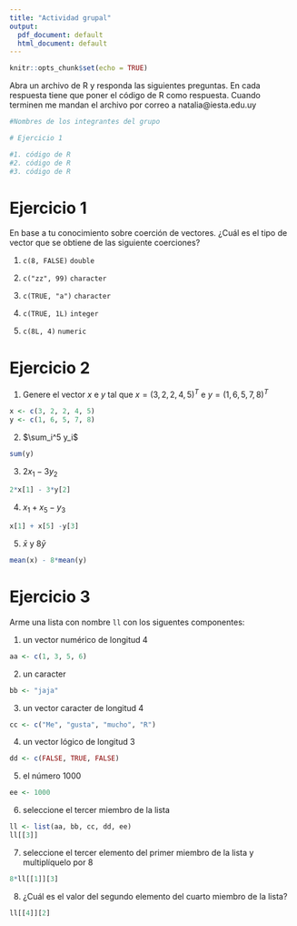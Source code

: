 ```yaml
---
title: "Actividad grupal"
output:
  pdf_document: default
  html_document: default
---
```


```r
knitr::opts_chunk$set(echo = TRUE)
```

Abra un archivo de R y responda las siguientes preguntas. En cada respuesta tiene que poner el código de R como respuesta.
Cuando terminen me mandan el archivo por correo a natalia@iesta.edu.uy

```r
#Nombres de los integrantes del grupo

# Ejercicio 1

#1. código de R
#2. código de R
#3. código de R

```

# Ejercicio 1
En base a tu conocimiento sobre coerción de vectores.
¿Cuál es el tipo de vector que se obtiene de las siguiente coerciones?


1. `c(8, FALSE)`
`double`  

2. `c("zz", 99)`
`character`

3. `c(TRUE, "a") `
`character`

4. `c(TRUE, 1L)`
`integer`

5. `c(8L, 4)`
`numeric`

# Ejercicio 2


1. Genere el vector $x$ e $y$ tal que  $x = (3, 2, 2, 4, 5)^T$  e $y=(1,6,5,7,8)^T$ 
```r
x <- c(3, 2, 2, 4, 5)
y <- c(1, 6, 5, 7, 8)
```
2. $\sum_i^5 y_i$
```r

sum(y)

```

3. $2x_1 -3y_2$
```r
2*x[1] - 3*y[2]

```
4. $x_1+x_5 - y_3$
```r
x[1] + x[5] -y[3]
```
5. $\bar x$ y $8\bar y$

```r
mean(x) - 8*mean(y)
```

# Ejercicio 3 

 Arme una lista con nombre `ll` con los siguentes componentes:

1. un vector numérico de longitud 4
```r
aa <- c(1, 3, 5, 6)
```
2. un caracter 
```r
bb <- "jaja"
```
3. un vector caracter de longitud 4 
```r
cc <- c("Me", "gusta", "mucho", "R")
```
4. un vector lógico de longitud 3
```r
dd <- c(FALSE, TRUE, FALSE)
```
5. el número 1000

```r
ee <- 1000
```
6. seleccione el tercer miembro de la lista
```r
ll <- list(aa, bb, cc, dd, ee)
ll[[3]]
```
7. seleccione el tercer elemento del primer miembro de la lista y multiplíquelo por 8
```r
8*ll[[1]][3]
```
8. ¿Cuál es el valor del segundo elemento del cuarto miembro de la lista?

```r
ll[[4]][2]
```


